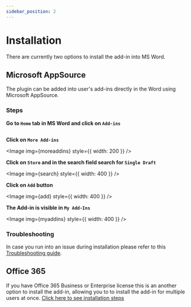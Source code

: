 ```yaml
---
sidebar_position: 2
---
```



# Installation

There are currently two options to install the add-in into MS Word.

## Microsoft AppSource

The plugin can be added into user's add-ins directly in the Word using
Microsoft AppSource. 

### Steps

**Go to `Home` tab in MS Word and click on `Add-ins`**

  <Image img={home} />

**Click on `More Add-ins`**

  <Image img={moreaddins} style={{ width: 200 }} />

**Click on `Store` and in the search field search for `Single Draft`**
   
  <Image img={search} style={{ width: 400 }} />
  

**Click on `Add` button**
   
  <Image img={add} style={{ width: 400 }} />

**The Add-in is visible in `My Add-Ins`**

  <Image img={myaddins} style={{ width: 400 }} />
  

### Troubleshooting

In case you run into an issue during installation please refer to this
[Troubleshooting guide](troubleshooting.mdx).

## Office 365

If you have Office 365 Business or Enterprise license this is an another option
to install the add-in, allowing you to to install the add-in for multiple users
at once.
[Click here to see installation steps](install365.mdx)
```
